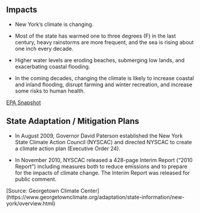 ## Impacts

- New York's climate is changing. 

- Most of the state has warmed one to three degrees (F) in the last century, heavy rainstorms are more frequent, and the sea is rising about one inch every decade. 

- Higher water levels are eroding beaches, submerging low lands, and exacerbating coastal flooding. 

- In the coming decades, changing the climate is likely to increase coastal and inland flooding, disrupt farming and winter recreation, and increase some risks to human health.
    
[EPA Snapshot](https://19january2017snapshot.epa.gov/sites/production/files/2016-09/documents/climate-change-ny.pdf)

## State Adaptation / Mitigation Plans

- In August 2009, Governor David Paterson established the New York State Climate Action Council (NYSCAC) and directed NYSCAC to create a climate action plan (Executive Order 24). 

- In November 2010, NYSCAC released a 428-page Interim Report ("2010 Report") including measures both to reduce emissions and to prepare for the impacts of climate change. The Interim Report was released for public comment.

[Source: Georgetown Climate Center] (https://www.georgetownclimate.org/adaptation/state-information/new-york/overview.html)